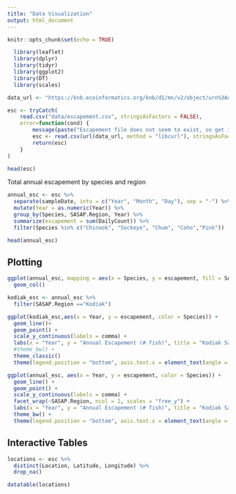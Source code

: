 ```yaml
---
title: "Data Visualization"
output: html_document
---
```


```r
knitr::opts_chunk$set(echo = TRUE)
```

```r
  library(leaflet)
  library(dplyr)
  library(tidyr)
  library(ggplot2)
  library(DT)
  library(scales)
```

```r
data_url <- "https://knb.ecoinformatics.org/knb/d1/mn/v2/object/urn%3Auuid%3Af119a05b-bbe7-4aea-93c6-85434dcb1c5e"

esc <- tryCatch(
    read.csv("data/escapement.csv", stringsAsFactors = FALSE),
    error=function(cond) {
        message(paste("Escapement file does not seem to exist, so get it from the KNB."))
        esc <- read.csv(url(data_url, method = "libcurl"), stringsAsFactors = FALSE)
        return(esc)
    }
)

head(esc)
```

Total annual escapement by species and region 

```r
annual_esc <- esc %>% 
  separate(sampleDate, into = c("Year", "Month", "Day"), sep = "-") %>% 
  mutate(Year = as.numeric(Year)) %>% 
  group_by(Species, SASAP.Region, Year) %>% 
  summarize(escapement = sum(DailyCount)) %>% 
  filter(Species %in% c("Chinook", "Sockeye", "Chum", "Coho","Pink"))

head(annual_esc)
```

## Plotting

```r
ggplot(annual_esc, mapping = aes(x = Species, y = escapement, fill = SASAP.Region)) +
  geom_col()
```

```r
kodiak_esc <- annual_esc %>% 
  filter(SASAP.Region =="Kodiak")

ggplot(kodiak_esc,aes(x = Year, y = escapement, color = Species)) +
  geom_line()+
  geom_point() +
  scale_y_continuous(labels = comma) +
  labs(x = "Year", y = "Annual Escapement (# fish)", title = "Kodiak Salmon Escapement") +
  #theme_bw() +
  theme_classic()
  theme(legend.position = "bottom", axis.text.x = element_text(angle = 45, hjust = 1))
```

```r
ggplot(annual_esc, aes(x = Year, y = escapement, color = Species)) + 
  geom_line() +
  geom_point() +
  scale_y_continuous(labels = comma) +
  facet_wrap(~SASAP.Region, ncol = 2, scales = "free_y") +
  labs(x = "Year", y = "Annual Escapement (# fish)", title = "Kodiak Salmon Escapement") +
  theme_bw() +
  theme(legend.position = "bottom", axis.text.x = element_text(angle = 45, hjust = 1))
```

## Interactive Tables

```r
locations <- esc %>% 
  distinct(Location, Latitude, Longitude) %>% 
  drop_na()
```

```r
datatable(locations)
```


